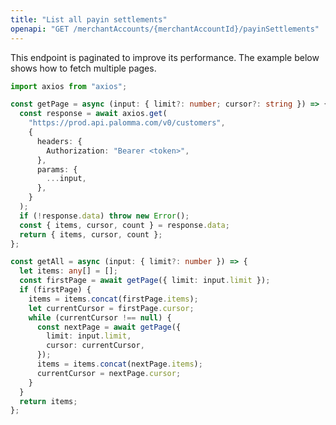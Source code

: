 ```yaml
---
title: "List all payin settlements"
openapi: "GET /merchantAccounts/{merchantAccountId}/payinSettlements"
---
```


<Tip>
  This endpoint is paginated to improve its performance. The example below shows
  how to fetch multiple pages.
</Tip>

```typescript
import axios from "axios";

const getPage = async (input: { limit?: number; cursor?: string }) => {
  const response = await axios.get(
    "https://prod.api.palomma.com/v0/customers",
    {
      headers: {
        Authorization: "Bearer <token>",
      },
      params: {
        ...input,
      },
    }
  );
  if (!response.data) throw new Error();
  const { items, cursor, count } = response.data;
  return { items, cursor, count };
};

const getAll = async (input: { limit?: number }) => {
  let items: any[] = [];
  const firstPage = await getPage({ limit: input.limit });
  if (firstPage) {
    items = items.concat(firstPage.items);
    let currentCursor = firstPage.cursor;
    while (currentCursor !== null) {
      const nextPage = await getPage({
        limit: input.limit,
        cursor: currentCursor,
      });
      items = items.concat(nextPage.items);
      currentCursor = nextPage.cursor;
    }
  }
  return items;
};
```
